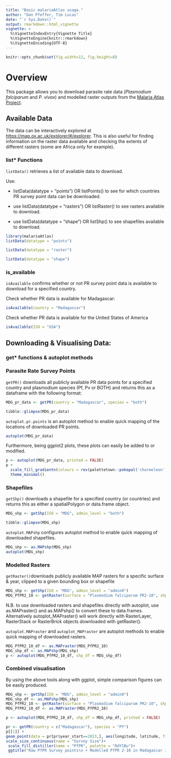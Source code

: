 ```yaml
---
title: "Basic malariaAtlas usage."
author: "Dan Pfeffer, Tim Lucas"
date: "`r Sys.Date()`"
output: rmarkdown::html_vignette
vignette: >
  %\VignetteIndexEntry{Vignette Title}
  %\VignetteEngine{knitr::rmarkdown}
  %\VignetteEncoding{UTF-8}
---
```




```r
knitr::opts_chunk$set(fig.width=12, fig.height=8)
```

# Overview 

This package allows you to download parasite rate data (*Plasmodium falciparum* and *P. vivax*) and modelled raster outputs from the [Malaria Atlas Project](https://map.ox.ac.uk/).

## Available Data

The data can be interactively explored at [https://map.ox.ac.uk/explorer/#/explorer](https://map.ox.ac.uk/explorer/#/explorer).
This is also useful for finding information on the raster data available and checking the extents of different rasters (some are Africa only for example).


### list* Functions


`listData()` retrieves a list of available data to download. 

Use: 

* listData(datatype = "points") OR listPoints() to see for which countries PR survey point data can be downloaded.

* use listData(datatype = "rasters") OR listRaster() to see rasters available to download. 

* use listData(datatype = "shape") OR listShp() to see shapefiles available to download. 

```r
library(malariaAtlas)
listData(datatype = "points")
```
```r
listData(datatype = "raster")
```
``` r
listData(datatype = "shape")
```

### is_available

`isAvailable` confirms whether or not PR survey point data is available to download for a specified country. 

Check whether PR data is available for Madagascar:
```r
isAvailable(country = "Madagascar")
```

Check whether PR data is available for the United States of America
```r
isAvailable(ISO = "USA")
```


## Downloading & Visualising Data: 
### get* functions & autoplot methods

### Parasite Rate Survey Points
`getPR()` downloads all publicly available PR data points for a specified country and plasmodium species (Pf, Pv or BOTH) and returns this as a dataframe with the following format: 


```r
MDG_pr_data <- getPR(country = "Madagascar", species = "both")
```
```r
tibble::glimpse(MDG_pr_data)
```


`autoplot.pr.points` is an autoplot method to enable quick mapping of the locations of downloaded PR points. 


```r
autoplot(MDG_pr_data)
```


Furthermore, being ggplot2 plots, these plots can easily be added to or modified.

```r
p <- autoplot(MDG_pr_data, printed = FALSE)
p + 
  scale_fill_gradientn(colours = rev(palettetown::pokepal('charmeleon', spread = 3))) +
  theme_minimal()
```


### Shapefiles
`getShp()` downloads a shapefile for a specified country (or countries) and returns this as either a spatialPolygon or data.frame object.

```r
MDG_shp <- getShp(ISO = "MDG", admin_level = "both")
```
```r
tibble::glimpse(MDG_shp)
```

`autoplot.MAPshp` configures autoplot method to enable quick mapping of downloaded shapefiles.

```r
MDG_shp <- as.MAPshp(MDG_shp)
autoplot(MDG_shp)
```

### Modelled Rasters 

`getRaster()`downloads publicly available MAP rasters for a specific surface & year, clipped to a given bounding box or shapefile

```r
MDG_shp <- getShp(ISO = "MDG", admin_level = "admin0")
MDG_PfPR2_10 <- getRaster(surface = "Plasmodium falciparum PR2-10", shp = MDG_shp, year = 2013)
```
N.B. to use downloaded rasters and shapefiles directly with autoplot, use as.MAPraster() and as.MAPshp() to convert these to data.frames. Alternatively autoplot_MAPraster() will work directly with RasterLayer, RasterStack or RasterBrick objects downloaded with getRaster().

`autoplot.MAPraster` and `autoplot_MAPraster` are autoplot methods to enable quick mapping of downloaded rasters.

```r
MDG_PfPR2_10_df <- as.MAPraster(MDG_PfPR2_10)
MDG_shp_df <- as.MAPshp(MDG_shp)
p <- autoplot(MDG_PfPR2_10_df, shp_df = MDG_shp_df)
```


### Combined visualisation 

By using the above tools along with ggplot, simple comparison figures can be easily produced. 

```r
MDG_shp <- getShp(ISO = "MDG", admin_level = "admin0")
MDG_shp_df <- as.MAPshp(MDG_shp)
MDG_PfPR2_10 <- getRaster(surface = "Plasmodium falciparum PR2-10", shp = MDG_shp, year = 2013)
MDG_PfPR2_10_df <- as.MAPraster(MDG_PfPR2_10)

p <- autoplot(MDG_PfPR2_10_df, shp_df = MDG_shp_df, printed = FALSE)

pr <- getPR(country = c("Madagascar"), species = "Pf")
p[[1]] +
geom_point(data = pr[pr$year_start==2013,], aes(longitude, latitude, fill = positive / examined, size = examined), shape = 21)+
scale_size_continuous(name = "Survey Size")+
 scale_fill_distiller(name = "PfPR", palette = "RdYlBu")+
 ggtitle("Raw PfPR Survey points\n + Modelled PfPR 2-10 in Madagascar in 2013")
```

